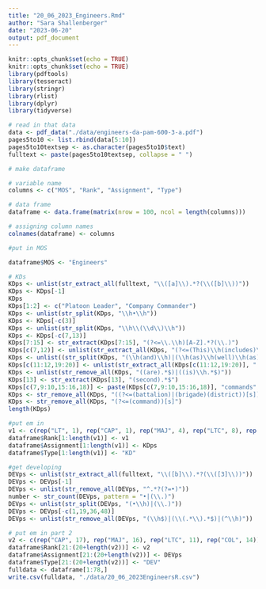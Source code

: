 ```yaml
---
title: "20_06_2023_Engineers.Rmd"
author: "Sara Shallenberger"
date: "2023-06-20"
output: pdf_document
---
```


```r
knitr::opts_chunk$set(echo = TRUE)
knitr::opts_chunk$set(echo = TRUE)
library(pdftools)
library(tesseract)
library(stringr)
library(rlist)
library(dplyr)
library(tidyverse)
```

```r
# read in that data
data <- pdf_data("./data/engineers-da-pam-600-3-a.pdf")
pages5to10 <- list.rbind(data[5:10])
pages5to10textsep <- as.character(pages5to10$text)
fulltext <- paste(pages5to10textsep, collapse = " ")
```

```r
# make dataframe

# variable name
columns <- c("MOS", "Rank", "Assignment", "Type")

# data frame
dataframe <- data.frame(matrix(nrow = 100, ncol = length(columns)))

# assigning column names
colnames(dataframe) <- columns

#put in MOS

dataframe$MOS <- "Engineers"
```

```r
# KDs
KDps <- unlist(str_extract_all(fulltext, "\\([a]\\).*?(\\([b]\\))"))
KDps <- KDps[-1]
KDps
KDps[1:2] <- c("Platoon Leader", "Company Commander")
KDps <- unlist(str_split(KDps, "\\h•\\h"))
KDps <- KDps[-c(3)]
KDps <- unlist(str_split(KDps, "\\h\\(\\d\\)\\h"))
KDps <- KDps[-c(7,13)]
KDps[7:15] <- str_extract(KDps[7:15], "(?<=\\.\\h)[A-Z].*?(\\.)")
KDps[c(7,12)] <- unlist(str_extract_all(KDps, "(?<=(This)\\h(includes)\\h).*?(\\h).*?(\\h).*?(\\h)"))
KDps <- unlist((str_split(KDps, "(\\h(and)\\h)|(\\h(as)\\h(well)\\h(as))")))
KDps[c(11:12,19:20)] <- unlist(str_extract_all(KDps[c(11:12,19:20)], "(?<=(immaterial)\\h).*(commands)"))
KDps <- unlist(str_remove_all(KDps, "((are).*$)|((is)\\h.*$)"))
KDps[13] <- str_extract(KDps[13], "(second).*$")
KDps[c(7,9:10,15:16,18)] <- paste(KDps[c(7,9:10,15:16,18)], "commands", sep = " ")
KDps <- str_remove_all(KDps, "((?<=(battalion)|(brigade)(district))[s])|(\\h?(?=\\h))")
KDps <- str_remove_all(KDps, "(?<=(command))[s]")
length(KDps)
```

```r
#put em in
v1 <- c(rep("LT", 1), rep("CAP", 1), rep("MAJ", 4), rep("LTC", 8), rep("COL", 6))
dataframe$Rank[1:length(v1)] <- v1
dataframe$Assignment[1:length(v1)] <- KDps
dataframe$Type[1:length(v1)] <- "KD"
```

```r
#get developing
DEVps <- unlist(str_extract_all(fulltext, "\\([b]\\).*?(\\([3]\\))"))
DEVps <- DEVps[-1]
DEVps <- unlist(str_remove_all(DEVps, "^.*?(?=•)"))
number <- str_count(DEVps, pattern = "•|(\\.)")
DEVps <- unlist(str_split(DEVps, "(•\\h)|(\\.)"))
DEVps <- DEVps[-c(1,19,36,48)]
DEVps <- unlist(str_remove_all(DEVps, "(\\h$)|(\\(.*\\).*$)|(^\\h)"))
```

```r
# put em in part 2
v2 <- c(rep("CAP", 17), rep("MAJ", 16), rep("LTC", 11), rep("COL", 14))
dataframe$Rank[21:(20+length(v2))] <- v2
dataframe$Assignment[21:(20+length(v2))] <- DEVps
dataframe$Type[21:(20+length(v2))] <- "DEV"
fulldata <- dataframe[1:78,]
write.csv(fulldata, "./data/20_06_2023EngineersR.csv")
```


